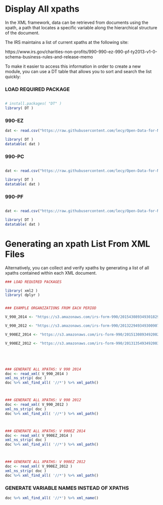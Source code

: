 
# Display All xpaths

In the XML framework, data can be retrieved from documents using the xpath, a path that locates a specific variable along the hierarchical structure of the document.

The IRS maintains a list of current xpaths at the following site:

https://www.irs.gov/charities-non-profits/990-990-ez-990-pf-ty2013-v1-0-schema-business-rules-and-release-memo

To make it easier to access this information in order to create a new module, you can use a DT table that allows you to sort and search the list quickly:


### LOAD REQUIRED PACKAGE

```R

# install.packages( "DT" )
library( DT )

```

### 990-EZ

```R
dat <- read.csv("https://raw.githubusercontent.com/lecy/Open-Data-for-Nonprofit-Research/master/Resources/R990EZ_2012_V2.2%20compared%20to%20R990EZ_2013_V1.0.csv", stringsAsFactors=F )

library( DT )
datatable( dat )

```


### 990-PC

```R

dat <- read.csv("https://raw.githubusercontent.com/lecy/Open-Data-for-Nonprofit-Research/master/Resources/R990_2012_V2.2%20compared%20to%20R990_2013_V1.0.csv", stringsAsFactors=F )

library( DT )
datatable( dat )

```


### 990-PF

```R

dat <- read.csv("https://raw.githubusercontent.com/lecy/Open-Data-for-Nonprofit-Research/master/Resources/R990PF_2012_V2.2%20compared%20to%20R990PF_2013_V1.0.csv", stringsAsFactors=F )

library( DT )
datatable( dat )

```


# Generating an xpath List From XML Files

Alternatively, you can collect and verify xpaths by generating a list of all xpaths contained within each XML document. 

```R
### LOAD REQUIRED PACKAGES

library( xml2 )
library( dplyr )


### EXAMPLE ORGANIZATIONS FROM EACH PERIOD

V_990_2014 <- "https://s3.amazonaws.com/irs-form-990/201543089349301829_public.xml"

V_990_2012 <- "https://s3.amazonaws.com/irs-form-990/201322949349300907_public.xml"

V_990EZ_2014 <- "https://s3.amazonaws.com/irs-form-990/201513089349200226_public.xml"

V_990EZ_2012 <- "https://s3.amazonaws.com/irs-form-990/201313549349200311_public.xml"





### GENERATE ALL XPATHS: V 990 2014
doc <- read_xml( V_990_2014 )
xml_ns_strip( doc )
doc %>% xml_find_all( '//*') %>% xml_path()



### GENERATE ALL XPATHS: V 990 2012
doc <- read_xml( V_990_2012 )
xml_ns_strip( doc )
doc %>% xml_find_all( '//*') %>% xml_path()



### GENERATE ALL XPATHS: V 990EZ 2014
doc <- read_xml( V_990EZ_2014 )
xml_ns_strip( doc )
doc %>% xml_find_all( '//*') %>% xml_path()



### GENERATE ALL XPATHS: V 990EZ 2012
doc <- read_xml( V_990EZ_2012 )
xml_ns_strip( doc )
doc %>% xml_find_all( '//*') %>% xml_path()
```



### GENERATE VARIABLE NAMES INSTEAD OF XPATHS

```R
doc %>% xml_find_all( '//*') %>% xml_name()
```
